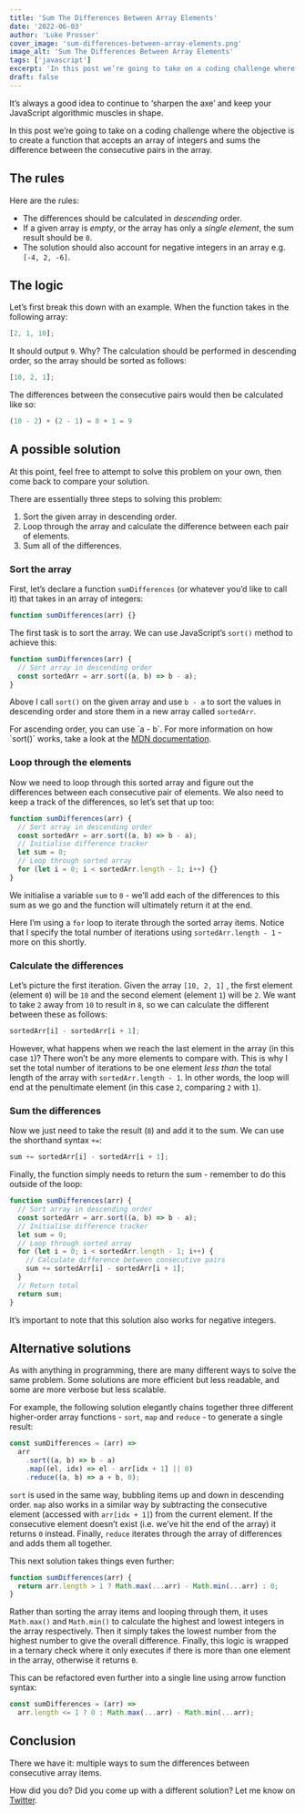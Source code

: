 ```yaml
---
title: 'Sum The Differences Between Array Elements'
date: '2022-06-03'
author: 'Luke Prosser'
cover_image: 'sum-differences-between-array-elements.png'
image_alt: 'Sum The Differences Between Array Elements'
tags: ['javascript']
excerpt: 'In this post we’re going to take on a coding challenge where the objective is to create a function that accepts an array of integers and sums the difference between the consecutive pairs in the array.'
draft: false
---
```


It’s always a good idea to continue to ‘sharpen the axe’ and keep your JavaScript algorithmic muscles in shape.

In this post we’re going to take on a coding challenge where the objective is to create a function that accepts an array of integers and sums the difference between the consecutive pairs in the array.

## The rules

Here are the rules:

- The differences should be calculated in _descending_ order.
- If a given array is _empty_, or the array has only a _single element_, the sum result should be `0`.
- The solution should also account for negative integers in an array e.g. `[-4, 2, -6]`.

## The logic

Let’s first break this down with an example. When the function takes in the following array:

```javascript
[2, 1, 10];
```

It should output `9`. Why? The calculation should be performed in descending order, so the array should be sorted as follows:

```javascript
[10, 2, 1];
```

The differences between the consecutive pairs would then be calculated like so:

```javascript
(10 - 2) + (2 - 1) = 8 + 1 = 9
```

## A possible solution

At this point, feel free to attempt to solve this problem on your own, then come back to compare your solution.

There are essentially three steps to solving this problem:

1. Sort the given array in descending order.
2. Loop through the array and calculate the difference between each pair of elements.
3. Sum all of the differences.

### Sort the array

First, let’s declare a function `sumDifferences` (or whatever you’d like to call it) that takes in an array of integers:

```javascript
function sumDifferences(arr) {}
```

The first task is to sort the array. We can use JavaScript’s `sort()` method to achieve this:

```javascript
function sumDifferences(arr) {
  // Sort array in descending order
  const sortedArr = arr.sort((a, b) => b - a);
}
```

Above I call `sort()` on the given array and use `b - a` to sort the values in descending order and store them in a new array called `sortedArr`.

<InfoText>
  For ascending order, you can use `a - b`. For more information on how `sort()` works, take a look at the <a href='https://developer.mozilla.org/en-US/docs/Web/JavaScript/Reference/Global_Objects/Array/sort' target='_blank'>MDN documentation</a>.
</InfoText>

### Loop through the elements

Now we need to loop through this sorted array and figure out the differences between each consecutive pair of elements. We also need to keep a track of the differences, so let’s set that up too:

```javascript
function sumDifferences(arr) {
  // Sort array in descending order
  const sortedArr = arr.sort((a, b) => b - a);
  // Initialise difference tracker
  let sum = 0;
  // Loop through sorted array
  for (let i = 0; i < sortedArr.length - 1; i++) {}
}
```

We initialise a variable `sum` to `0` - we’ll add each of the differences to this sum as we go and the function will ultimately return it at the end.

Here I’m using a `for` loop to iterate through the sorted array items. Notice that I specify the total number of iterations using `sortedArr.length - 1` - more on this shortly.

### Calculate the differences

Let’s picture the first iteration. Given the array `[10, 2, 1]` , the first element (element `0`) will be `10` and the second element (element `1`) will be `2`. We want to take `2` away from `10` to result in `8`, so we can calculate the different between these as follows:

```javascript
sortedArr[i] - sortedArr[i + 1];
```

However, what happens when we reach the last element in the array (in this case `1`)? There won’t be any more elements to compare with. This is why I set the total number of iterations to be one element _less than_ the total length of the array with `sortedArr.length - 1`. In other words, the loop will end at the penultimate element (in this case `2`, comparing `2` with `1`).

### Sum the differences

Now we just need to take the result (`8`) and add it to the sum. We can use the shorthand syntax `+=`:

```javascript
sum += sortedArr[i] - sortedArr[i + 1];
```

Finally, the function simply needs to return the sum - remember to do this outside of the loop:

```javascript
function sumDifferences(arr) {
  // Sort array in descending order
  const sortedArr = arr.sort((a, b) => b - a);
  // Initialise difference tracker
  let sum = 0;
  // Loop through sorted array
  for (let i = 0; i < sortedArr.length - 1; i++) {
    // Calculate difference between consecutive pairs
    sum += sortedArr[i] - sortedArr[i + 1];
  }
  // Return total
  return sum;
}
```

It’s important to note that this solution also works for negative integers.

## Alternative solutions

As with anything in programming, there are many different ways to solve the same problem. Some solutions are more efficient but less readable, and some are more verbose but less scalable.

For example, the following solution elegantly chains together three different higher-order array functions - `sort`, `map` and `reduce` - to generate a single result:

```javascript
const sumDifferences = (arr) =>
  arr
    .sort((a, b) => b - a)
    .map((el, idx) => el - arr[idx + 1] || 0)
    .reduce((a, b) => a + b, 0);
```

`sort` is used in the same way, bubbling items up and down in descending order. `map` also works in a similar way by subtracting the consecutive element (accessed with `arr[idx + 1]`) from the current element. If the consecutive element doesn’t exist (i.e. we’ve hit the end of the array) it returns `0` instead. Finally, `reduce` iterates through the array of differences and adds them all together.

This next solution takes things even further:

```javascript
function sumDifferences(arr) {
  return arr.length > 1 ? Math.max(...arr) - Math.min(...arr) : 0;
}
```

Rather than sorting the array items and looping through them, it uses `Math.max()` and `Math.min()` to calculate the highest and lowest integers in the array respectively. Then it simply takes the lowest number from the highest number to give the overall difference. Finally, this logic is wrapped in a ternary check where it only executes if there is more than one element in the array, otherwise it returns `0`.

This can be refactored even further into a single line using arrow function syntax:

```javascript
const sumDifferences = (arr) =>
  arr.length <= 1 ? 0 : Math.max(...arr) - Math.min(...arr);
```

## Conclusion

There we have it: multiple ways to sum the differences between consecutive array items.

How did you do? Did you come up with a different solution? Let me know on <a href='https://twitter.com/lukesprosser' target='_blank'>Twitter</a>.
